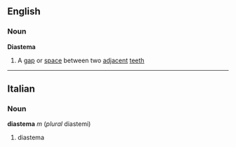 ==English==
===Noun===
'''Diastema'''
#A [[gap]] or [[space]] between two [[adjacent]] [[teeth]]

----

==Italian==
===Noun===
'''diastema''' ''m'' (''plural'' diastemi)

# diastema